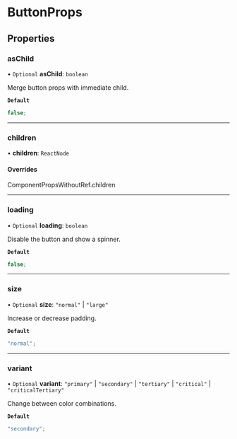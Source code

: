 # ButtonProps

## Properties

### asChild

• `Optional` **asChild**: `boolean`

Merge button props with immediate child.

**`Default`**

```ts
false;
```

---

### children

• **children**: `ReactNode`

#### Overrides

ComponentPropsWithoutRef.children

---

### loading

• `Optional` **loading**: `boolean`

Disable the button and show a spinner.

**`Default`**

```ts
false;
```

---

### size

• `Optional` **size**: `"normal"` \| `"large"`

Increase or decrease padding.

**`Default`**

```ts
"normal";
```

---

### variant

• `Optional` **variant**: `"primary"` \| `"secondary"` \| `"tertiary"` \| `"critical"` \| `"criticalTertiary"`

Change between color combinations.

**`Default`**

```ts
"secondary";
```
